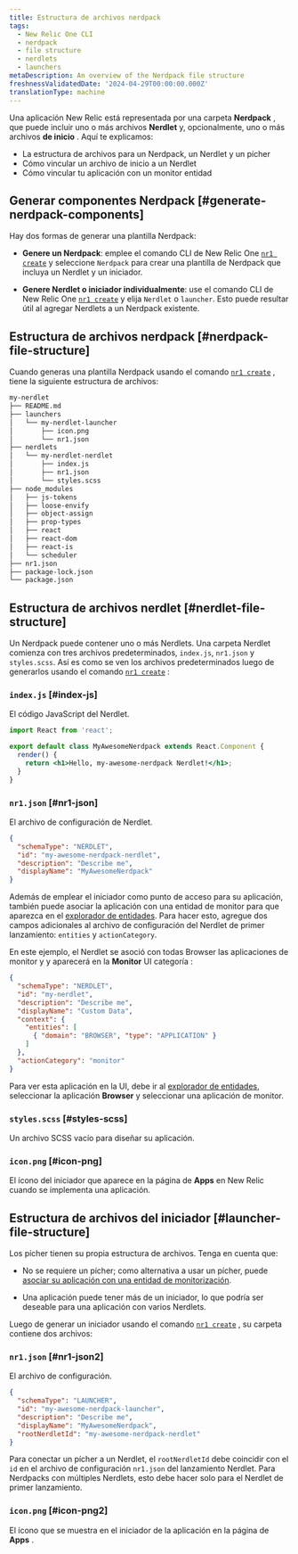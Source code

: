 ```yaml
---
title: Estructura de archivos nerdpack
tags:
  - New Relic One CLI
  - nerdpack
  - file structure
  - nerdlets
  - launchers
metaDescription: An overview of the Nerdpack file structure
freshnessValidatedDate: '2024-04-29T00:00:00.000Z'
translationType: machine
---
```


Una aplicación New Relic está representada por una carpeta **Nerdpack** , que puede incluir uno o más archivos **Nerdlet** y, opcionalmente, uno o más archivos **de inicio** . Aquí te explicamos:

* La estructura de archivos para un Nerdpack, un Nerdlet y un pícher
* Cómo vincular un archivo de inicio a un Nerdlet
* Cómo vincular tu aplicación con un monitor entidad

## Generar componentes Nerdpack [#generate-nerdpack-components]

Hay dos formas de generar una plantilla Nerdpack:

* **Genere un Nerdpack**: emplee el comando CLI de New Relic One [`nr1 create`](/docs/new-relic-solutions/build-nr-ui/nr1-cli/nr1-common/#nr1-create) y seleccione `Nerdpack` para crear una plantilla de Nerdpack que incluya un Nerdlet y un iniciador.

* **Genere Nerdlet o iniciador individualmente**: use el comando CLI de New Relic One [`nr1 create`](/docs/new-relic-solutions/build-nr-ui/nr1-cli/nr1-common/#nr1-create) y elija `Nerdlet` o `launcher`. Esto puede resultar útil al agregar Nerdlets a un Nerdpack existente.

## Estructura de archivos nerdpack [#nerdpack-file-structure]

Cuando generas una plantilla Nerdpack usando el comando [`nr1 create`](/docs/new-relic-solutions/build-nr-ui/nr1-cli/nr1-common/#nr1-create) , tiene la siguiente estructura de archivos:

```txt copyable=false lineNumbers=false
my-nerdlet
├── README.md
├── launchers
│   └── my-nerdlet-launcher
│       ├── icon.png
│       └── nr1.json
├── nerdlets
│   └── my-nerdlet-nerdlet
│       ├── index.js
│       ├── nr1.json
│       └── styles.scss
├── node_modules
│   ├── js-tokens
│   ├── loose-envify
│   ├── object-assign
│   ├── prop-types
│   ├── react
│   ├── react-dom
│   ├── react-is
│   └── scheduler
├── nr1.json
├── package-lock.json
└── package.json
```

## Estructura de archivos nerdlet [#nerdlet-file-structure]

Un Nerdpack puede contener uno o más Nerdlets. Una carpeta Nerdlet comienza con tres archivos predeterminados, `index.js`, `nr1.json` y `styles.scss`. Así es como se ven los archivos predeterminados luego de generarlos usando el comando [`nr1 create`](/docs/new-relic-solutions/build-nr-ui/nr1-cli/nr1-common/#nr1-create) :

### `index.js` [#index-js]

El código JavaScript del Nerdlet.

```jsx copy=false lineNumbers=false
import React from 'react';

export default class MyAwesomeNerdpack extends React.Component {
  render() {
    return <h1>Hello, my-awesome-nerdpack Nerdlet!</h1>;
  }
}
```

### `nr1.json` [#nr1-json]

El archivo de configuración de Nerdlet.

```json copy=false lineNumbers=false
{
  "schemaType": "NERDLET",
  "id": "my-awesome-nerdpack-nerdlet",
  "description": "Describe me",
  "displayName": "MyAwesomeNerdpack"
}
```

Además de emplear el iniciador como punto de acceso para su aplicación, también puede asociar la aplicación con una entidad de monitor para que aparezca en el [explorador de entidades](/docs/new-relic-solutions/new-relic-one/core-concepts/new-relic-explorer-view-performance-across-apps-services-hosts/). Para hacer esto, agregue dos campos adicionales al archivo de configuración del Nerdlet de primer lanzamiento: `entities` y `actionCategory`.

En este ejemplo, el Nerdlet se asoció con todas Browser las aplicaciones de monitor y y aparecerá en la **Monitor** UI categoría :

```json copy=false lineNumbers=false
{
  "schemaType": "NERDLET",
  "id": "my-nerdlet",
  "description": "Describe me",
  "displayName": "Custom Data",
  "context": {
    "entities": [
      { "domain": "BROWSER", "type": "APPLICATION" }
    ]
  },
  "actionCategory": "monitor"
}
```

Para ver esta aplicación en la UI, debe ir al [explorador de entidades](/docs/new-relic-solutions/new-relic-one/core-concepts/new-relic-explorer-view-performance-across-apps-services-hosts/), seleccionar la aplicación **Browser** y seleccionar una aplicación de monitor.

### `styles.scss` [#styles-scss]

Un archivo SCSS vacío para diseñar su aplicación.

### `icon.png` [#icon-png]

El ícono del iniciador que aparece en la página de **Apps** en New Relic cuando se implementa una aplicación.

## Estructura de archivos del iniciador [#launcher-file-structure]

Los pícher tienen su propia estructura de archivos. Tenga en cuenta que:

* No se requiere un pícher; como alternativa a usar un pícher, puede [asociar su aplicación con una entidad de monitorización](/docs/new-relic-solutions/tutorials/attach-nerdlet-entity).

* Una aplicación puede tener más de un iniciador, lo que podría ser deseable para una aplicación con varios Nerdlets.

Luego de generar un iniciador usando el comando [`nr1 create`](/docs/new-relic-solutions/build-nr-ui/nr1-cli/nr1-common/#nr1-create) , su carpeta contiene dos archivos:

### `nr1.json` [#nr1-json2]

El archivo de configuración.

```json copy=false lineNumbers=false
{
  "schemaType": "LAUNCHER",
  "id": "my-awesome-nerdpack-launcher",
  "description": "Describe me",
  "displayName": "MyAwesomeNerdpack",
  "rootNerdletId": "my-awesome-nerdpack-nerdlet"
}
```

Para conectar un pícher a un Nerdlet, el `rootNerdletId` debe coincidir con el `id` en el archivo de configuración `nr1.json` del lanzamiento Nerdlet. Para Nerdpacks con múltiples Nerdlets, esto debe hacer solo para el Nerdlet de primer lanzamiento.

### `icon.png` [#icon-png2]

El ícono que se muestra en el iniciador de la aplicación en la página de **Apps** .